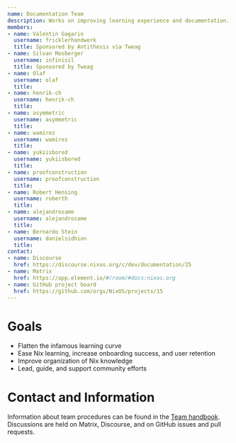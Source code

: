 ```yaml
---
name: Documentation Team
description: Works on improving learning experience and documentation.
members:
- name: Valentin Gagarin
  username: fricklerhandwerk
  title: Sponsored by Antithesis via Tweag
- name: Silvan Mosberger
  username: infinisil
  title: Sponsored by Tweag
- name: Olaf
  username: olaf
  title:
- name: henrik-ch
  username: henrik-ch
  title:
- name: asymmetric
  username: asymmetric
  title:
- name: wamirez
  username: wamirez
  title:
- name: yukiisbored
  username: yukiisbored
  title:
- name: proofconstruction
  username: proofconstruction
  title:
- name: Robert Hensing
  username: roberth
  title:
- name: alejandrosame
  username: alejandrosame
  title:
- name: Bernardo Stein
  username: danielsidhion
  title:
contact:
- name: Discourse
  href: https://discourse.nixos.org/c/dev/documentation/25
- name: Matrix
  href: https://app.element.io/#/room/#docs:nixos.org
- name: GitHub project board
  href: https://github.com/orgs/NixOS/projects/15
---
```

# Goals

- Flatten the infamous learning curve
- Ease Nix learning, increase onboarding success, and user retention
- Improve organization of Nix knowledge
- Lead, guide, and support community efforts

# Contact and Information

Information about team procedures can be found in the [Team handbook](https://github.com/NixOS/nix.dev/tree/master/maintainers). Discussions are held on Matrix, Discourse, and on GitHub issues and pull requests.
